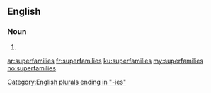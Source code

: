 ==English==

===Noun===
{{head|en|plural}}

# {{plural of|superfamily|lang=en|nocat=1}}

[[Category:English plurals ending in "-ies"]]

[[ar:superfamilies]]
[[fr:superfamilies]]
[[ku:superfamilies]]
[[my:superfamilies]]
[[no:superfamilies]]